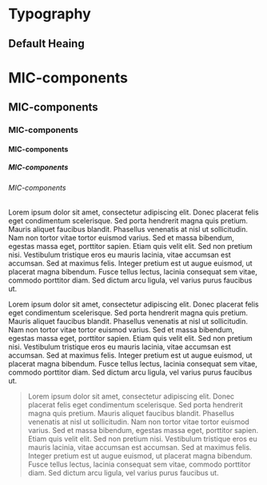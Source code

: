 # Typography
## Default Heaing
<H1>MIC-components</H1>
<H2>MIC-components</H2>

<H3>MIC-components</H3>

<H4>MIC-components</H4>
<H5>MIC-components</H5>
<H6>MIC-components</H6>

<LeadP>Lorem ipsum dolor sit amet, consectetur adipiscing elit. Donec placerat felis eget condimentum scelerisque. Sed porta hendrerit magna quis pretium. Mauris aliquet faucibus blandit. Phasellus venenatis at nisl ut sollicitudin. Nam non tortor vitae tortor euismod varius. Sed et massa bibendum, egestas massa eget, porttitor sapien. Etiam quis velit elit. Sed non pretium nisi. Vestibulum tristique eros eu mauris lacinia, vitae accumsan est accumsan. Sed at maximus felis. Integer pretium est ut augue euismod, ut placerat magna bibendum. Fusce tellus lectus, lacinia consequat sem vitae, commodo porttitor diam. Sed dictum arcu ligula, vel varius purus faucibus ut.</LeadP>

<P>Lorem ipsum dolor sit amet, consectetur adipiscing elit. Donec placerat felis eget condimentum scelerisque. Sed porta hendrerit magna quis pretium. Mauris aliquet faucibus blandit. Phasellus venenatis at nisl ut sollicitudin. Nam non tortor vitae tortor euismod varius. Sed et massa bibendum, egestas massa eget, porttitor sapien. Etiam quis velit elit. Sed non pretium nisi. Vestibulum tristique eros eu mauris lacinia, vitae accumsan est accumsan. Sed at maximus felis. Integer pretium est ut augue euismod, ut placerat magna bibendum. Fusce tellus lectus, lacinia consequat sem vitae, commodo porttitor diam. Sed dictum arcu ligula, vel varius purus faucibus ut.</P>

<Blockquote>
    Lorem ipsum dolor sit amet, consectetur adipiscing elit. Donec placerat felis eget condimentum scelerisque. Sed porta hendrerit magna quis pretium. Mauris aliquet faucibus blandit. Phasellus venenatis at nisl ut sollicitudin. Nam non tortor vitae tortor euismod varius. Sed et massa bibendum, egestas massa eget, porttitor sapien. Etiam quis velit elit. Sed non pretium nisi. Vestibulum tristique eros eu mauris lacinia, vitae accumsan est accumsan. Sed at maximus felis. Integer pretium est ut augue euismod, ut placerat magna bibendum. Fusce tellus lectus, lacinia consequat sem vitae, commodo porttitor diam. Sed dictum arcu ligula, vel varius purus faucibus ut.
</Blockquote>
